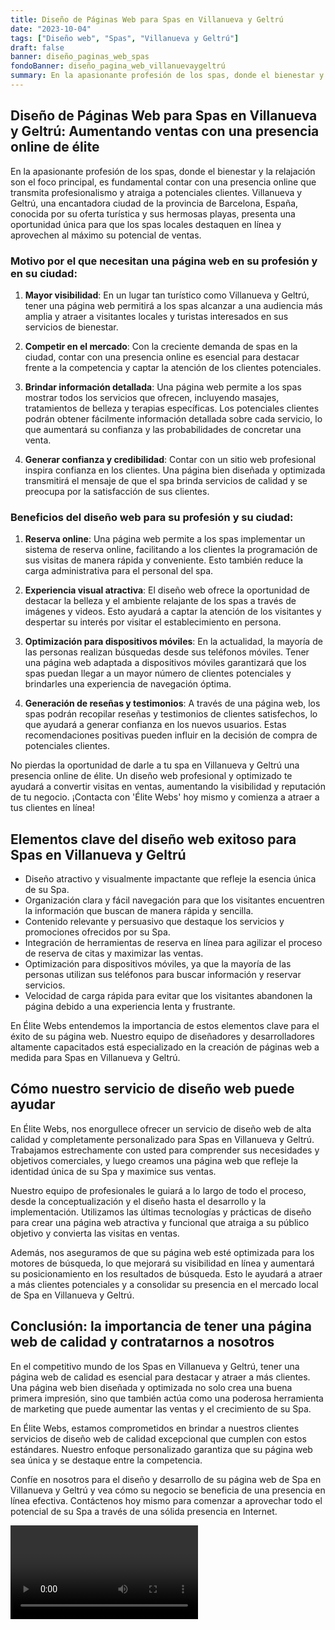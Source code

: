 ```yaml
---
title: Diseño de Páginas Web para Spas en Villanueva y Geltrú
date: "2023-10-04"
tags: ["Diseño web", "Spas", "Villanueva y Geltrú"]
draft: false
banner: diseño_paginas_web_spas
fondoBanner: diseño_pagina_web_villanuevaygeltrú
summary: En la apasionante profesión de los spas, donde el bienestar y la relajación son el foco principal, es fundamental contar con una presencia online que transmita profesionalismo y atraiga a potenciales clientes. Villanueva y Geltrú, una encantadora ciudad de la provincia de Barcelona, España, conocida por su oferta turística y sus hermosas playas, presenta una oportunidad única para que los spas locales destaquen en línea y aprovechen al máximo su potencial de ventas.
---
```



## Diseño de Páginas Web para Spas en Villanueva y Geltrú: Aumentando ventas con una presencia online de élite

En la apasionante profesión de los spas, donde el bienestar y la relajación son el foco principal, es fundamental contar con una presencia online que transmita profesionalismo y atraiga a potenciales clientes. Villanueva y Geltrú, una encantadora ciudad de la provincia de Barcelona, España, conocida por su oferta turística y sus hermosas playas, presenta una oportunidad única para que los spas locales destaquen en línea y aprovechen al máximo su potencial de ventas.

### Motivo por el que necesitan una página web en su profesión y en su ciudad:

1. **Mayor visibilidad**: En un lugar tan turístico como Villanueva y Geltrú, tener una página web permitirá a los spas alcanzar a una audiencia más amplia y atraer a visitantes locales y turistas interesados en sus servicios de bienestar.

2. **Competir en el mercado**: Con la creciente demanda de spas en la ciudad, contar con una presencia online es esencial para destacar frente a la competencia y captar la atención de los clientes potenciales.

3. **Brindar información detallada**: Una página web permite a los spas mostrar todos los servicios que ofrecen, incluyendo masajes, tratamientos de belleza y terapias específicas. Los potenciales clientes podrán obtener fácilmente información detallada sobre cada servicio, lo que aumentará su confianza y las probabilidades de concretar una venta.

4. **Generar confianza y credibilidad**: Contar con un sitio web profesional inspira confianza en los clientes. Una página bien diseñada y optimizada transmitirá el mensaje de que el spa brinda servicios de calidad y se preocupa por la satisfacción de sus clientes.

### Beneficios del diseño web para su profesión y su ciudad:

1. **Reserva online**: Una página web permite a los spas implementar un sistema de reserva online, facilitando a los clientes la programación de sus visitas de manera rápida y conveniente. Esto también reduce la carga administrativa para el personal del spa.

2. **Experiencia visual atractiva**: El diseño web ofrece la oportunidad de destacar la belleza y el ambiente relajante de los spas a través de imágenes y videos. Esto ayudará a captar la atención de los visitantes y despertar su interés por visitar el establecimiento en persona.

3. **Optimización para dispositivos móviles**: En la actualidad, la mayoría de las personas realizan búsquedas desde sus teléfonos móviles. Tener una página web adaptada a dispositivos móviles garantizará que los spas puedan llegar a un mayor número de clientes potenciales y brindarles una experiencia de navegación óptima.

4. **Generación de reseñas y testimonios**: A través de una página web, los spas podrán recopilar reseñas y testimonios de clientes satisfechos, lo que ayudará a generar confianza en los nuevos usuarios. Estas recomendaciones positivas pueden influir en la decisión de compra de potenciales clientes.

No pierdas la oportunidad de darle a tu spa en Villanueva y Geltrú una presencia online de élite. Un diseño web profesional y optimizado te ayudará a convertir visitas en ventas, aumentando la visibilidad y reputación de tu negocio. ¡Contacta con 'Élite Webs' hoy mismo y comienza a atraer a tus clientes en línea!

<GifSeo />

<Cta />

## Elementos clave del diseño web exitoso para Spas en Villanueva y Geltrú

- Diseño atractivo y visualmente impactante que refleje la esencia única de su Spa.
- Organización clara y fácil navegación para que los visitantes encuentren la información que buscan de manera rápida y sencilla.
- Contenido relevante y persuasivo que destaque los servicios y promociones ofrecidos por su Spa.
- Integración de herramientas de reserva en línea para agilizar el proceso de reserva de citas y maximizar las ventas.
- Optimización para dispositivos móviles, ya que la mayoría de las personas utilizan sus teléfonos para buscar información y reservar servicios.
- Velocidad de carga rápida para evitar que los visitantes abandonen la página debido a una experiencia lenta y frustrante.

En Élite Webs entendemos la importancia de estos elementos clave para el éxito de su página web. Nuestro equipo de diseñadores y desarrolladores altamente capacitados está especializado en la creación de páginas web a medida para Spas en Villanueva y Geltrú.

## Cómo nuestro servicio de diseño web puede ayudar

En Élite Webs, nos enorgullece ofrecer un servicio de diseño web de alta calidad y completamente personalizado para Spas en Villanueva y Geltrú. Trabajamos estrechamente con usted para comprender sus necesidades y objetivos comerciales, y luego creamos una página web que refleje la identidad única de su Spa y maximice sus ventas.

Nuestro equipo de profesionales le guiará a lo largo de todo el proceso, desde la conceptualización y el diseño hasta el desarrollo y la implementación. Utilizamos las últimas tecnologías y prácticas de diseño para crear una página web atractiva y funcional que atraiga a su público objetivo y convierta las visitas en ventas.

Además, nos aseguramos de que su página web esté optimizada para los motores de búsqueda, lo que mejorará su visibilidad en línea y aumentará su posicionamiento en los resultados de búsqueda. Esto le ayudará a atraer a más clientes potenciales y a consolidar su presencia en el mercado local de Spa en Villanueva y Geltrú.

## Conclusión: la importancia de tener una página web de calidad y contratarnos a nosotros

En el competitivo mundo de los Spas en Villanueva y Geltrú, tener una página web de calidad es esencial para destacar y atraer a más clientes. Una página web bien diseñada y optimizada no solo crea una buena primera impresión, sino que también actúa como una poderosa herramienta de marketing que puede aumentar las ventas y el crecimiento de su Spa.

En Élite Webs, estamos comprometidos en brindar a nuestros clientes servicios de diseño web de calidad excepcional que cumplen con estos estándares. Nuestro enfoque personalizado garantiza que su página web sea única y se destaque entre la competencia.

Confíe en nosotros para el diseño y desarrollo de su página web de Spa en Villanueva y Geltrú y vea cómo su negocio se beneficia de una presencia en línea efectiva. Contáctenos hoy mismo para comenzar a aprovechar todo el potencial de su Spa a través de una sólida presencia en Internet.

<Video />

<CtaBot job="Spas" city="Villanueva y Geltrú" />

<Gmaps query="Villanueva y Geltrú+españa+maps" />
